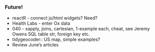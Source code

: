 
<!--
This is a `child` document to R_notes.

Note this file begins with underscore _.   Quarto will not render it
separatedly.
-->

### Future!
-   reactR - connect js/html widgets?  Need?
-   Health Labs - enter Ox data
-   040 - sapply, joins, cartesian, 1-example each, cheat, see Jeremy Owens SQL table str, foreign key etc.
-   tidygeocoder:: US map, simple examples?
-   Review June's articles
